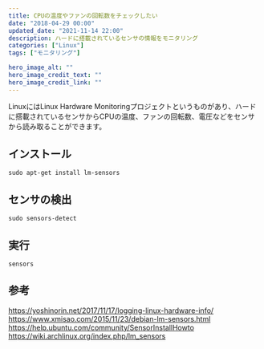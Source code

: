 ```yaml
---
title: CPUの温度やファンの回転数をチェックしたい
date: "2018-04-29 00:00"
updated_date: "2021-11-14 22:00"
description: ハードに搭載されているセンサの情報をモニタリング
categories: ["Linux"]
tags: ["モニタリング"]

hero_image_alt: ""
hero_image_credit_text: ""
hero_image_credit_link: ""
---
```

LinuxにはLinux Hardware Monitoringプロジェクトというものがあり、ハードに搭載されているセンサからCPUの温度、ファンの回転数、電圧などをセンサから読み取ることができます。

## インストール

```
sudo apt-get install lm-sensors
```

## センサの検出

```
sudo sensors-detect

```

## 実行

```
sensors
```

## 参考
https://yoshinorin.net/2017/11/17/logging-linux-hardware-info/
https://www.xmisao.com/2015/11/23/debian-lm-sensors.html
https://help.ubuntu.com/community/SensorInstallHowto
https://wiki.archlinux.org/index.php/lm_sensors